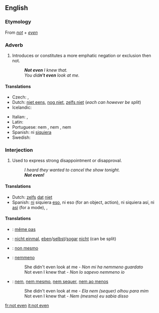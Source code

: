==English==

===Etymology===
From ''[[not]]'' + ''[[even]]''

===Adverb===
{{en-adv|pos=[[not]] [[even]]|-}}

# Introduces or constitutes a more emphatic negation or exclusion then not.
#: '''''Not even''' I knew that.''
#: ''You did'''n't even''' look at me.''

====Translations====
{{trans-top|constitutes an emphatic negation}}
* Czech: {{t+|cs|ani}},  {{t|cs|ba ani}}
* Dutch: [[niet eens]], [[nog niet]], [[zelfs niet]] (''each can however be split'')
* Icelandic: {{t|is|ekki einu sinni}}
{{trans-mid}}
* Italian: {{t-|it|neppure}}, {{t+|it|nemmeno}}
* Latin: {{t-|la|ne quidem}}
* Portuguese: nem {{t+|pt|ao menos}}, nem {{t|pt|sequer}}, nem {{t+|pt|mesmo}}
* Spanish: ni [[siquiera]]
* Swedish: {{t-|sv|inte ens}}
{{trans-bottom}}

===Interjection===
{{en-interj|pos=[[not]] [[even]]}}

# {{colloquial}} Used to express strong disappointment or disapproval.
#: ''I heard they wanted to cancel the show tonight.''
#: '''''Not even!'''''

====Translations====
{{trans-top|used to express strong disappointment}}
* Dutch: [[zelfs]] [[dat]] [[niet]]
* Spanish: [[ni#Spanish|ni]] siquiera [[eso#Spanish|eso]], ni eso (for an object, action), ni siquiera así, ni [[así]] (for a mode), {{t+|es|nunca}}, {{t+|es|jamás}}
{{trans-mid}}
{{trans-bottom}}

====Translations====
{{checktrans-top}}
* {{ttbc|fr}}: [[même pas]]
* {{ttbc|de}}: [[nicht einmal]], [[eben]]/[[selbst]]/[[sogar]] [[nicht]] (can be split)
* {{ttbc|ia}}: [[non mesmo]]
* {{ttbc|it}}: [[nemmeno]]
*: She didn't even look at me - ''Non mi ha nemmeno guardato''
*: Not even I knew that - ''Non lo sapevo nemmeno io''
* {{ttbc|pt}}: [[nem]], [[nem mesmo]], [[nem sequer]], [[nem ao menos]]
*: She didn't even look at me - ''Ela nem (sequer) olhou para mim''
*: Not even I knew that - ''Nem (mesmo) eu sabia disso''
{{trans-bottom}}

[[fr:not even]]
[[it:not even]]